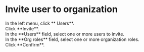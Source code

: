 # Invite user to organization <Icon name="xpack"/>

<Steps>

<div>
<Nav name="change-org" />
</div>

<div>
<Nav name="console" />
</div>

<div>
In the left menu, click **<Icon name="UserO" /> Users**.
</div>

<div>
Click **Invite**.
</div>

<div>
In the **Users** field, select one or more users to invite.
</div>

<div>
In the **Org roles** field, select one or more organization roles.
</div>

<div>
Click **Confirm**.
</div>

</Steps>